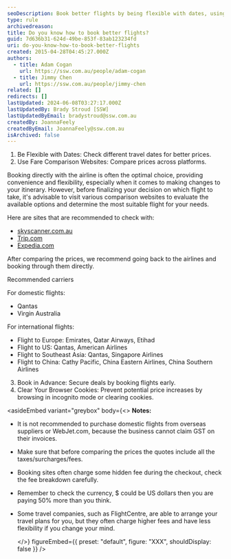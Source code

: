 ```yaml
---
seoDescription: Book better flights by being flexible with dates, using fare comparison websites, booking in advance, and clearing browser cookies.
type: rule
archivedreason:
title: Do you know how to book better flights?
guid: 7d636b31-624d-49be-853f-83ab123234fd
uri: do-you-know-how-to-book-better-flights
created: 2015-04-28T04:45:27.000Z
authors:
  - title: Adam Cogan
    url: https://ssw.com.au/people/adam-cogan
  - title: Jimmy Chen
    url: https://ssw.com.au/people/jimmy-chen
related: []
redirects: []
lastUpdated: 2024-06-08T03:27:17.000Z
lastUpdatedBy: Brady Stroud [SSW]
lastUpdatedByEmail: bradystroud@ssw.com.au
createdBy: JoannaFeely
createdByEmail: JoannaFeely@ssw.com.au
isArchived: false
---
```


1. Be Flexible with Dates: Check different travel dates for better prices.
2. Use Fare Comparison Websites: Compare prices across platforms.

Booking directly with the airline is often the optimal choice, providing convenience and flexibility, especially when it comes to making changes to your itinerary.
However, before finalizing your decision on which flight to take, it's advisable to visit various comparison websites to evaluate the available options and determine the most suitable flight for your needs.

Here are sites that are recommended to check with:

- [skyscanner.com.au](https://www.skyscanner.com.au/)
- [Trip.com](https://www.trip.com/)
- [Expedia.com](https://www.expedia.com/)

After comparing the prices, we recommend going back to the airlines and booking through them directly.

Recommended carriers

For domestic flights:

- Qantas
- Virgin Australia

For international flights:

- Flight to Europe: Emirates, Qatar Airways, Etihad
- Flight to US: Qantas, American Airlines
- Flight to Southeast Asia: Qantas, Singapore Airlines
- Flight to China: Cathy Pacific, China Eastern Airlines, China Southern Airlines

3. Book in Advance: Secure deals by booking flights early.
4. Clear Your Browser Cookies: Prevent potential price increases by browsing in incognito mode or clearing cookies.

<asideEmbed
  variant="greybox"
  body={<>
    **Notes:**

- It is not recommended to purchase domestic flights from overseas suppliers or WebJet.com, because the business cannot claim GST on their invoices.
- Make sure that before comparing the prices the quotes include all the taxes/surcharges/fees.
- Booking sites often charge some hidden fee during the checkout, check the fee breakdown carefully.
- Remember to check the currency, $ could be US dollars then you are paying 50% more than you think.
- Some travel companies, such as FlightCentre, are able to arrange your travel plans for you, but they often charge higher fees and have less flexibility if you change your mind.

  </>}
  figureEmbed={{
    preset: "default",
    figure: "XXX",
    shouldDisplay: false
  }}
/>
